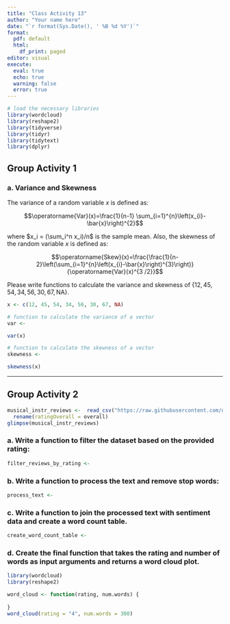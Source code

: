 ```yaml
---
title: "Class Activity 13"
author: "Your name here"
date: "`r format(Sys.Date(), ' %B %d %Y')`"
format:
  pdf: default
  html:
    df_print: paged
editor: visual
execute: 
  eval: true
  echo: true
  warning: false
  error: true
---
```


```r
# load the necessary libraries
library(wordcloud)
library(reshape2)
library(tidyverse)
library(tidyr)
library(tidytext)
library(dplyr)
```

\vspace*{1in}

## Group Activity 1

### a. Variance and Skewness

The variance of a random variable $x$ is defined as:

$$\operatorname{Var}(x)=\frac{1}{n-1} \sum_{i=1}^{n}\left(x_{i}-\bar{x}\right)^{2}$$

where $x_i = (\sum_i^n x_i)/n$ is the sample mean. Also, the skewness of the random variable $x$ is defined as:

$$\operatorname{Skew}(x)=\frac{\frac{1}{n-2}\left(\sum_{i=1}^{n}\left(x_{i}-\bar{x}\right)^{3}\right)}{\operatorname{Var}(x)^{3 /2}}$$

Please write functions to calculate the variance and skewness of $\{12, 45, 54, 34, 56, 30, 67, \text{NA}\}$.

```r
x <- c(12, 45, 54, 34, 56, 30, 67, NA)
```

```r
# function to calculate the variance of a vector
var <-
```

```r
var(x)
```

```r
# function to calculate the skewness of a vector
skewness <-
```

```r
skewness(x)
```

------------------------------------------------------------------------

## Group Activity 2

```r
musical_instr_reviews <-  read_csv("https://raw.githubusercontent.com/deepbas/statdatasets/main/musicreviews.csv") %>% 
  rename(ratingOverall = overall)
glimpse(musical_instr_reviews)
```

### a. Write a function to filter the dataset based on the provided rating:

```r
filter_reviews_by_rating <- 
```

### b. Write a function to process the text and remove stop words:

```r
process_text <- 
```

### c. Write a function to join the processed text with sentiment data and create a word count table.

```r
create_word_count_table <- 
```

### d. Create the final function that takes the rating and number of words as input arguments and returns a word cloud plot.

```r
library(wordcloud)
library(reshape2)

word_cloud <- function(rating, num.words) {
 
}
word_cloud(rating = "4", num.words = 300)
```
